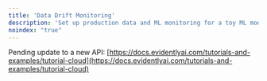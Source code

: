 ```yaml
---
title: 'Data Drift Monitoring'
description: 'Set up production data and ML monitoring for a toy ML model.'
noindex: "true"
---
```


Pending update to a new API:
[https://docs.evidentlyai.com/tutorials-and-examples/tutorial-cloud](https://docs.evidentlyai.com/tutorials-and-examples/tutorial-cloud)